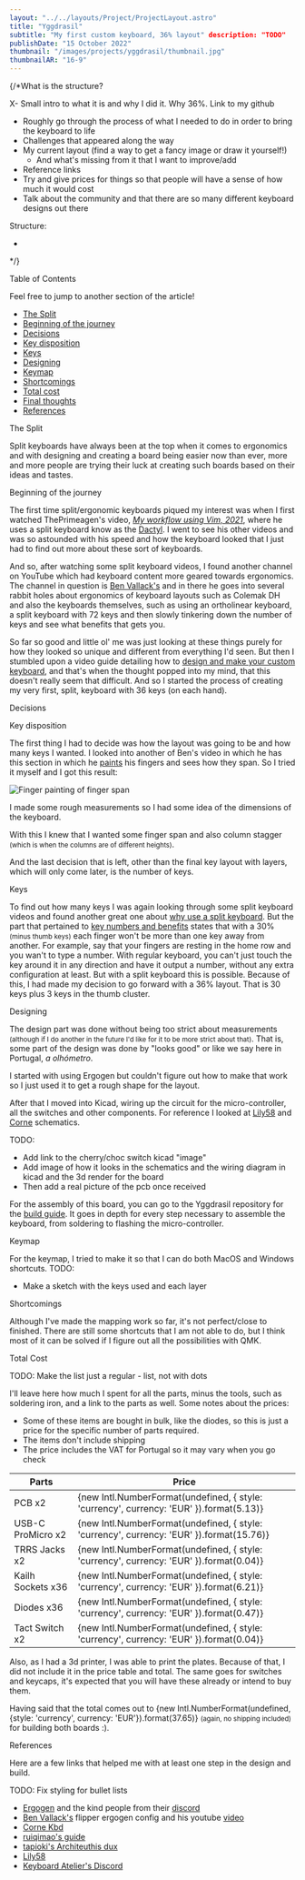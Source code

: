 ```yaml
---
layout: "../../layouts/Project/ProjectLayout.astro"
title: "Yggdrasil"
subtitle: "My first custom keyboard, 36% layout" description: "TODO"
publishDate: "15 October 2022"
thumbnail: "/images/projects/yggdrasil/thumbnail.jpg"
thumbnailAR: "16-9"
---
```




{/*What is the structure?

X- Small intro to what it is and why I did it. Why 36%. Link to my github
- Roughly go through the process of what I needed to do in order to bring the keyboard to life
- Challenges that appeared along the way
- My current layout (find a way to get a fancy image or draw it yourself!)
  - And what's missing from it that I want to improve/add
- Reference links
- Try and give prices for things so that people will have a sense of how much it would cost
- Talk about the community and that there are so many different keyboard designs out there


Structure:

-
*/}

<LinkableTitle id="table-of-contents">Table of Contents</LinkableTitle>

Feel free to jump to another section of the article!

- [The Split](#the-split)
- [Beginning of the journey](#beginning-of-the-journey)
- [Decisions](#decisions)
- [Key disposition](#key-disposition)
- [Keys](#keys)
- [Designing](#designing)
- [Keymap](#keymap)
- [Shortcomings](#keymap-shortcomings)
- [Total cost](#total-cost)
- [Final thoughts](#final-thoughts)
- [References](#references)

<LinkableTitle id="the-split">The Split</LinkableTitle>

Split keyboards have always been at the top when it comes to ergonomics and with designing and creating a board being easier now than ever, more and more people are trying their luck at creating such boards based on their ideas and tastes.

<LinkableTitle id="beginning-of-the-journey">Beginning of the journey</LinkableTitle>

The first time split/ergonomic keyboards piqued my interest was when I first watched ThePrimeagen's video, [*My workflow using Vim, 2021*](https://www.youtube.com/watch?v=2WPC8rZQvQU), where he uses a split keyboard know as the [Dactyl](https://github.com/adereth/dactyl-keyboard). I went to see his other videos and was so astounded with his speed and how the keyboard looked that I just had to find out more about these sort of keyboards.

And so, after watching some split keyboard videos, I found another channel on YouTube which had keyboard content more geared towards ergonomics. The channel in question is [Ben Vallack's](https://www.youtube.com/@BenVallack) and in there he goes into several rabbit holes about ergonomics of keyboard layouts such as Colemak DH and also the keyboards themselves, such as using an ortholinear keyboard, a split keyboard with 72 keys and then slowly tinkering down the number of keys and see what benefits that gets you.

So far so good and little ol' me was just looking at these things purely for how they looked so unique and different from everything I'd seen. But then I stumbled upon a video guide detailing how to [design and make your custom keyboard](https://www.youtube.com/watch?v=UKfeJrRIcxw), and that's when the thought popped into my mind, that this doesn't really seem that difficult. And so I started the process of creating my very first, split, keyboard with 36 keys (on each hand).

<LinkableTitle id="beginning-of-the-journey">Decisions</LinkableTitle>

<LinkableTitle id="key-disposition" size="sm">Key disposition</LinkableTitle>

The first thing I had to decide was how the layout was going to be and how many keys I wanted. I looked into another of Ben's video in which he has this section in which he [paints](https://youtu.be/1C2bJkzIaPE?t=173) his fingers and sees how they span. So I tried it myself and I got this result:

<div class="project-img-container">
  <Image src={fingerPaint} alt="Finger painting of finger span" format="webp" loading="lazy" class="project__img"/>
</div>

I made some rough measurements so I had some idea of the dimensions of the keyboard.

With this I knew that I wanted some finger span and also column stagger <small>(which is when the columns are of different heights)</small>.

And the last decision that is left, other than the final key layout with layers, which will only come later, is the number of keys.

<LinkableTitle id="Keys" size="sm">Keys</LinkableTitle>

To find out how many keys I was again looking through some split keyboard videos and found another great one about [why use a split keyboard](https://youtu.be/rrska7UU7BE). But the part that pertained to [key numbers and benefits](https://youtu.be/rrska7UU7BE?t=125) states that with a 30% <small>(minus thumb keys)</small> each finger won't be more than one key away from another. For example, say that your fingers are resting in the home row and you wan't to type a number. With regular keyboard, you can't just touch the key around it in any direction and have it output a number, without any extra configuration at least. But with a split keyboard this is possible. Because of this, I had made my decision to go forward with a 36% layout. That is 30 keys plus 3 keys in the thumb cluster.

<LinkableTitle id="designing">Designing</LinkableTitle>

The design part was done without being too strict about measurements <small>(although if I do another in the future I'd like for it to be more strict about that)</small>. That is, some part of the design was done by "looks good" or like we say here in Portugal, <i>a olhómetro</i>.

I started with using Ergogen but couldn't figure out how to make that work so I just used it to get a rough shape for the layout.

After that I moved into Kicad, wiring up the circuit for the micro-controller, all the switches and other components. For reference I looked at [Lily58](https://github.com/kata0511/Lily58) and [Corne](https://github.com/foostan/crkbd) schematics.

TODO:

- Add link to the cherry/choc switch kicad "image"
- Add image of how it looks in the schematics and the wiring diagram in kicad and the 3d render for the board
- Then add a real picture of the pcb once received

For the assembly of this board, you can go to the Yggdrasil repository for the [build guide](https://github.com/LoyalPotato/yggdrasil). It goes in depth for every step necessary to assemble the keyboard, from soldering to flashing the micro-controller.

<LinkableTitle id="keymap">Keymap</LinkableTitle>

For the keymap, I tried to make it so that I can do both MacOS and Windows shortcuts.
TODO:

- Make a sketch with the keys used and each layer

<LinkableTitle id="keymap-shorcomings" size="sm">Shortcomings</LinkableTitle>

Although I've made the mapping work so far, it's not perfect/close to finished. There are still some shortcuts that I am not able to do, but I think most of it can be solved if I figure out all the possibilities with QMK.

<LinkableTitle id="total-cost">Total Cost</LinkableTitle>

TODO: Make the list just a regular - list, not with dots

I'll leave here how much I spent for all the parts, minus the tools, such as soldering iron, and a link to the parts as well.
Some notes about the prices:
- Some of these items are bought in bulk, like the diodes, so this is just a price for the specific number of parts required.
- The items don't include shipping
- The price includes the VAT for Portugal so it may vary when you go check

| Parts | Price |
| --- | --- | 
| PCB x2 | {new Intl.NumberFormat(undefined, { style: 'currency', currency: 'EUR' }).format(5.13)} |
| USB-C ProMicro x2 | {new Intl.NumberFormat(undefined, { style: 'currency', currency: 'EUR' }).format(15.76)}  |
| TRRS Jacks x2 | {new Intl.NumberFormat(undefined, { style: 'currency', currency: 'EUR' }).format(0.04)} |
| Kailh Sockets x36 | {new Intl.NumberFormat(undefined, { style: 'currency', currency: 'EUR' }).format(6.21)}  |
| Diodes x36 | {new Intl.NumberFormat(undefined, { style: 'currency', currency: 'EUR' }).format(0.47)} |
| Tact Switch x2 | {new Intl.NumberFormat(undefined, { style: 'currency', currency: 'EUR' }).format(0.04)} |

Also, as I had a 3d printer, I was able to print the plates. Because of that, I did not include it in the price table and total. The same goes for switches and keycaps, it's expected that you will have these already or intend to buy them.

Having said that the total comes out to {new Intl.NumberFormat(undefined, {style: 'currency', currency: 'EUR'}).format(37.65)} <small>(again, no shipping included)</small> for building both boards :).

<LinkableTitle id="references">References</LinkableTitle>

Here are a few links that helped me with at least one step in the design and build.

TODO: Fix styling for bullet lists

- [Ergogen](https://github.com/ergogen/ergogen) and the kind people from their [discord](https://discord.gg/nbKcAZB)
- [Ben Vallack's](https://github.com/benvallack/ergogen) flipper ergogen config and his youtube [video](https://www.youtube.com/watch?v=UKfeJrRIcxw)
- [Corne Kbd](https://github.com/foostan/crkbd)
- [ruiqimao's guide](https://github.com/ruiqimao/keyboard-pcb-guide)
- [tapioki's Architeuthis dux](https://github.com/tapioki/cephalopoda/tree/main/Architeuthis%20dux)
- [Lily58](https://github.com/kata0510/Lily58)
- [Keyboard Atelier's Discord](https://discord.gg/b7vwhHS)